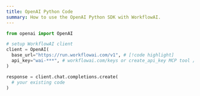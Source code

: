 ```yaml
---
title: OpenAI Python Code
summary: How to use the OpenAI Python SDK with WorkflowAI.
---
```


```python
from openai import OpenAI

# setup WorkflowAI client
client = OpenAI(
  base_url="https://run.workflowai.com/v1", # [!code highlight]
  api_key="wai-***", # workflowai.com/keys or create_api_key MCP tool // [!code highlight]
)

response = client.chat.completions.create(
  # your existing code
)
``` 